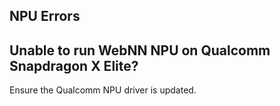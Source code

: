 ## NPU Errors
 
## Unable to run WebNN NPU on Qualcomm Snapdragon X Elite?

Ensure the Qualcomm NPU driver is updated.